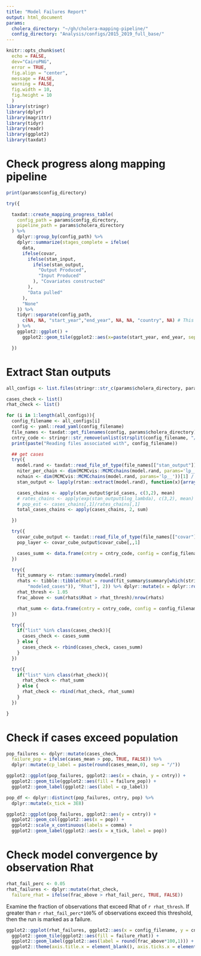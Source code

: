 ```yaml
---
title: "Model Failures Report"
output: html_document
params:
  cholera_directory: "~/gh/cholera-mapping-pipeline/"
  config_directory: "Analysis/configs/2015_2019_full_base/"
---
```

```r
knitr::opts_chunk$set(
  echo = FALSE, 
  dev="CairoPNG", 
  error = TRUE,
  fig.align = "center",
  message = FALSE,
  warning = FALSE,
  fig.width = 10,
  fig.height = 10
  )
library(stringr)
library(dplyr)
library(magrittr)
library(tidyr)
library(readr)
library(ggplot2)
library(taxdat)
```

# Check progress along mapping pipeline

```r

print(params$config_directory)

try({

  taxdat::create_mapping_progress_table(
    config_path = params$config_directory,
    pipeline_path = params$cholera_directory
  ) %>%
    dplyr::group_by(config_path) %>%
    dplyr::summarize(stages_complete = ifelse(
      data,
      ifelse(covar,
        ifelse(stan_input,
          ifelse(stan_output,
            "Output Produced",
            "Input Produced"
          ), "Covariates constructed"
        ),
        "Data pulled"
      ),
      "None"
    )) %>%
    tidyr::separate(config_path,
      c(NA, NA, "start_year","end_year", NA, NA, "country", NA) # This is file path specific
    ) %>%
    ggplot2::ggplot() +
      ggplot2::geom_tile(ggplot2::aes(x=paste(start_year, end_year, sep = '-'), y=country, fill=stages_complete))

  })

  ```

# Extract Stan outputs

```r

all_configs <- list.files(stringr::str_c(params$cholera_directory, params$config_directory), full.names = TRUE)

cases_check <- list()
rhat_check <- list()

for (i in 1:length(all_configs)){
  config_filename <- all_configs[i]
  config <- yaml::read_yaml(config_filename)
  file_names <- taxdat::get_filenames(config, params$cholera_directory)
  cntry_code <- stringr::str_remove(unlist(strsplit(config_filename, "/"))[length(unlist(strsplit(config_filename, "/")))], ".yml")
  print(paste("Reading files associated with", config_filename))

  ## get cases
  try({
    model.rand <- taxdat::read_file_of_type(file_names[["stan_output"]], "model.rand")
    niter_per_chain <- dim(MCMCvis::MCMCchains(model.rand, params='lp__', chain_num=1))[1]
    nchain <- dim(MCMCvis::MCMCchains(model.rand, params='lp__'))[1] / niter_per_chain
    stan_output <- lapply(rstan::extract(model.rand), function(x){array(x,c(niter_per_chain, nchain, dim(x)[-1]))})

    cases_chains <- apply(stan_output$grid_cases, c(3,2), mean)
    # rates_chains <- apply(exp(stan_output$log_lambda), c(3,2), mean)
    # pop_est <- cases_chains[,1]/rates_chains[,1]
    total_cases_chains <- apply(cases_chains, 2, sum)

  })

  try({
    covar_cube_output <- taxdat::read_file_of_type(file_names[["covar"]], "covar_cube_output")
    pop_layer <- covar_cube_output$covar_cube[,,1]

    cases_summ <- data.frame(cntry = cntry_code, config = config_filename, pop = sum(pop_layer[,1]), chain = 1:length(total_cases_chains), cases_mean = total_cases_chains) 
  })

  try({
    fit_summary <- rstan::summary(model.rand)
    rhats <- tibble::tibble(Rhat = round(fit_summary$summary[which(stringr::str_detect(row.names(fit_summary$summary), 
        "modeled_cases")), "Rhat"], 2)) %>% dplyr::mutate(x = dplyr::row_number())
    rhat_thresh <- 1.05
    frac_above <- sum(rhats$Rhat > rhat_thresh)/nrow(rhats)

    rhat_summ <- data.frame(cntry = cntry_code, config = config_filename, frac_above = frac_above)
  })

  try({
    if("list" %in% class(cases_check)){
      cases_check <- cases_summ
    } else {
      cases_check <- rbind(cases_check, cases_summ)
    }
  })

  try({
    if("list" %in% class(rhat_check)){
      rhat_check <- rhat_summ
    } else {
      rhat_check <- rbind(rhat_check, rhat_summ)
    }
  })

}

```

# Check if cases exceed population

```r

pop_failures <- dplyr::mutate(cases_check, 
  failure_pop = ifelse(cases_mean > pop, TRUE, FALSE)) %>%
  dplyr::mutate(cp_label = paste(round(cases_mean,0), sep = "/"))

```

```r
ggplot2::ggplot(pop_failures, ggplot2::aes(x = chain, y = cntry)) +
  ggplot2::geom_tile(ggplot2::aes(fill = failure_pop)) +
  ggplot2::geom_label(ggplot2::aes(label = cp_label))

```

```r
pop_df <- dplyr::distinct(pop_failures, cntry, pop) %>%
  dplyr::mutate(x_tick = 3E8)

ggplot2::ggplot(pop_failures, ggplot2::aes(y = cntry)) +
  ggplot2::geom_col(ggplot2::aes(x = pop)) +
  ggplot2::scale_x_continuous(labels = comma) +
  ggplot2::geom_label(ggplot2::aes(x = x_tick, label = pop))

```

# Check model convergence by observation Rhat


```r
rhat_fail_perc <- 0.05
rhat_failures <- dplyr::mutate(rhat_check, 
  failure_rhat = ifelse(frac_above > rhat_fail_perc, TRUE, FALSE)) 

```

Examine the fraction of observations that exceed Rhat of `r rhat_thresh`. If greater than `r rhat_fail_perc*100`% of observations exceed this threshold, then the run is marked as a failure.

```r
ggplot2::ggplot(rhat_failures, ggplot2::aes(x = config_filename, y = cntry)) +
  ggplot2::geom_tile(ggplot2::aes(fill = failure_rhat)) +
  ggplot2::geom_label(ggplot2::aes(label = round(frac_above*100,1))) +
  ggplot2::theme(axis.title.x = element_blank(), axis.ticks.x = element_blank())

```